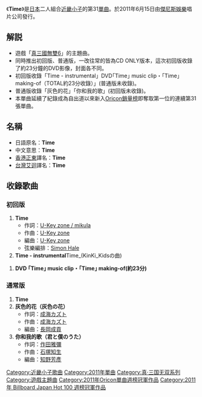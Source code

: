 {{Infobox song
| name       = Time
| type       = single
<!-- 未知參數值 | type       = ep -->
| artist     = [[KinKi_Kids|KinKi Kids]]
| cover      = 
| released   = 2011年6月15日
| recorded   = 
| genre      = J-POP
| length     = 
| label      = [[傑尼斯娛樂|傑尼斯娛樂]]
| producer   = [[KinKi_Kids|KinKi Kids]]
| chart_position = * 週最高排名第1名（[[Oricon|Oricon]]）
* 2011年6月度月排名第5名（[[Oricon|Oricon]]）
| prev_title = [[Family_～讓我們在一起|Family ～讓我們在一起]]
| prev_year  = 2010
| next_title = [[不一樣的石頭|不一樣的石頭]]
| next_year  = 2012
}}
《'''Time'''》是[[日本|日本]]二人組合[[近畿小子|近畿小子]]的第31[[單曲|單曲]]。於2011年6月15日由[[傑尼斯娛樂|傑尼斯娛樂]]唱片公司發行。

== 解説 ==
* 遊戲「[[真三國無雙6|真三國無雙6]]」的主題曲。
* 同時推出初回版、普通版，一改往常的皆為CD ONLY版本，這次初回版收錄了約23分鐘的DVD影像，封面各不同。
* 初回版收錄「Time - instrumental」DVD｢Time｣ music clip・｢Time｣ making-of（TOTAL約23分收錄）」(普通版未收錄)。
* 普通版收錄「灰色的花」「你和我的歌」(初回版未收錄)。
* 本單曲延續了紀錄成為自出道以來新入[[Oricon銷量榜|Oricon銷量榜]]即奪取第一位的連續第31張單曲。

== 名稱 ==

* 日語原名：'''Time'''
* 中文意思：'''Time'''
* [[香港|香港]][[正東唱片|正東]]譯名：'''Time'''
* [[台灣|台灣]][[艾迴唱片|艾迴]]譯名：'''Time'''

== 收錄歌曲 ==
=== 初回版 ===
# '''Time'''
#* 作詞：[[U-Key_zone_/_mikula|U-Key zone / mikula]]
#* 作曲：[[U-Key_zone|U-Key zone]]
#* 編曲：[[U-Key_zone|U-Key zone]]
#* 弦樂編排：[[Simon_Hale|Simon Hale]]
# '''Time - instrumental'''Time_(KinKi_Kidsの曲)

# '''DVD ｢Time｣ music clip・｢Time｣ making-of(約23分)'''

=== 通常版 ===
# '''Time'''
# '''灰色的花（灰色の花）'''
#* 作詞：[[成海カズト|成海カズト]]　
#* 作曲：[[成海カズト|成海カズト]]　
#* 編曲：[[長岡成貢|長岡成貢]]
# '''你和我的歌（君と僕のうた）'''
#* 作詞：[[作田雅彌|作田雅彌]]　
#* 作曲：[[石塚知生|石塚知生]]
#* 編曲：[[知野芳彥|知野芳彥]]　

{{KinKi Kids}}
{{Oricon單曲週榜冠軍 (2011年)|2011年6月27日}}
{{Billboard JAPAN Hot 100 週榜冠軍 (2011年)|2011年6月27日}}

{{DEFAULTSORT:Time}}
[[Category:近畿小子歌曲|Category:近畿小子歌曲]]
[[Category:2011年單曲|Category:2011年單曲]]
[[Category:真·三国无双系列|Category:真·三国无双系列]]
[[Category:遊戲主題曲|Category:遊戲主題曲]]
[[Category:2011年Oricon單曲週榜冠軍作品|Category:2011年Oricon單曲週榜冠軍作品]]
[[Category:2011年_Billboard_Japan_Hot_100_週榜冠軍作品|Category:2011年 Billboard Japan Hot 100 週榜冠軍作品]]
